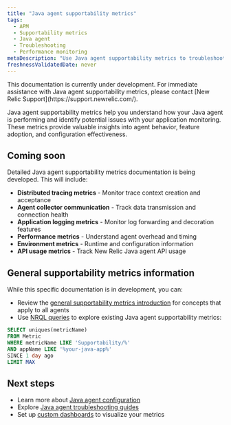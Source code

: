 ```yaml
---
title: "Java agent supportability metrics"
tags:
  - APM
  - Supportability metrics
  - Java agent
  - Troubleshooting
  - Performance monitoring
metaDescription: "Use Java agent supportability metrics to troubleshoot performance issues, validate configuration, and monitor agent health in your Java applications."
freshnessValidatedDate: never
---
```


<Callout variant="important">
  This documentation is currently under development. For immediate assistance with Java agent supportability metrics, please contact [New Relic Support](https://support.newrelic.com/).
</Callout>

Java agent supportability metrics help you understand how your Java agent is performing and identify potential issues with your application monitoring. These metrics provide valuable insights into agent behavior, feature adoption, and configuration effectiveness.

## Coming soon

Detailed Java agent supportability metrics documentation is being developed. This will include:

* **Distributed tracing metrics** - Monitor trace context creation and acceptance
* **Agent collector communication** - Track data transmission and connection health
* **Application logging metrics** - Monitor log forwarding and decoration features
* **Performance metrics** - Understand agent overhead and timing
* **Environment metrics** - Runtime and configuration information
* **API usage metrics** - Track New Relic Java agent API usage

## General supportability metrics information

While this specific documentation is in development, you can:

* Review the [general supportability metrics introduction](/docs/apm/supportability-metrics/introduction) for concepts that apply to all agents
* Use [NRQL queries](/docs/query-your-data/nrql-new-relic-query-language/get-started/introduction-nrql-new-relics-query-language) to explore existing Java agent supportability metrics:

```sql
SELECT uniques(metricName)
FROM Metric
WHERE metricName LIKE 'Supportability/%'
AND appName LIKE '%your-java-app%'
SINCE 1 day ago
LIMIT MAX
```

## Next steps

* Learn more about [Java agent configuration](/docs/apm/agents/java-agent/configuration/java-agent-configuration-config-file)
* Explore [Java agent troubleshooting guides](/docs/apm/agents/java-agent/troubleshooting)
* Set up [custom dashboards](/docs/query-your-data/explore-query-data/dashboards/introduction-dashboards) to visualize your metrics
